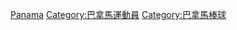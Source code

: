 {{Commonscat|Baseball players from Panama}}

[[Category:各國棒球選手|Panama]]
[[Category:巴拿馬運動員|Category:巴拿馬運動員]]
[[Category:巴拿馬棒球|Category:巴拿馬棒球]]